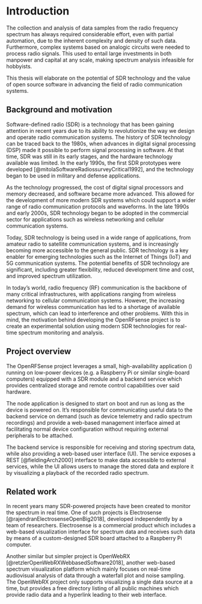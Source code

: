 # Introduction
The collection and analysis of data samples from the radio frequency spectrum has always required considerable effort, even with partial automation, due to the inherent complexity and density of such data. Furthermore, complex systems based on analogic circuits were needed to process radio signals. This used to entail large investments in both manpower and capital at any scale, making spectrum analysis infeasible for hobbyists.

This thesis will elaborate on the potential of SDR technology and the value of open source software in advancing the field of radio communication systems.

## Background and motivation
Software-defined radio (SDR) is a technology that has been gaining attention in recent years due to its ability to revolutionize the way we design and operate radio communication systems. The history of SDR technology can be traced back to the 1980s, when advances in digital signal processing (DSP) made it possible to perform signal processing in software. At that time, SDR was still in its early stages, and the hardware technology available was limited. In the early 1990s, the first SDR prototypes were developed [@mitolaSoftwareRadiossurveyCritical1992], and the technology began to be used in military and defense applications.

As the technology progressed, the cost of digital signal processors and memory decreased, and software became more advanced. This allowed for the development of more modern SDR systems which could support a wider range of radio communication protocols and waveforms. In the late 1990s and early 2000s, SDR technology began to be adopted in the commercial sector for applications such as wireless networking and cellular communication systems.

Today, SDR technology is being used in a wide range of applications, from amateur radio to satellite communication systems, and is increasingly becoming more accessible to the general public. SDR technology is a key enabler for emerging technologies such as the Internet of Things (IoT) and 5G communication systems. The potential benefits of SDR technology are significant, including greater flexibility, reduced development time and cost, and improved spectrum utilization.

In today's world, radio frequency (RF) communication is the backbone of many critical infrastructures, with applications ranging from wireless networking to cellular communication systems. However, the increasing demand for wireless communication has led to a shortage of available spectrum, which can lead to interference and other problems. With this in mind, the motivation behind developing the OpenRFsense project is to create an experimental solution using modern SDR technologies for real-time spectrum monitoring and analysis.

## Project overview
The OpenRFSense project leverages a small, high-availability application (\enquote{node}) running on low-power devices (e.g. a Raspberry Pi or similar single-board computers) equipped with a SDR module and a backend service which provides centralized storage and remote control capabilities over said hardware.

The node application is designed to start on boot and run as long as the device is powered on. It's responsible for communicating useful data to the backend service on demand (such as device telemetry and radio spectrum recordings) and provide a web-based management interface aimed at facilitating normal device configuration without requiring external peripherals to be attached.

The backend service is responsible for receiving and storing spectrum data, while also providing a web-based user interface (UI). The service exposes a REST [@fieldingArch2000] interface to make data accessible to external services, while the UI allows users to manage the stored data and explore it by visualizing a playback of the recorded radio spectrum.

## Related work
In recent years many SDR-powered projects have been created to monitor the spectrum in real time. One of such projects is Electrosense [@rajendranElectrosenseOpenBig2018], developed independently by a team of researchers. Electrosense is a commercial product which includes a web-based visualization interface for spectrum data and receives such data by means of a custom-designed SDR board attached to a Raspberry Pi computer.

Another similar but simpler project is OpenWebRX [@retzlerOpenWebRXWebbasedSoftware2018], another web-based spectrum visualization platform which mainly focuses on real-time audiovisual analysis of data through a waterfall plot and noise sampling. The OpenWebRX project only supports visualizing a single data source at a time, but provides a free directory listing of all public machines which provide radio data and a hyperlink leading to their web interface.
